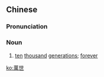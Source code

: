 {{also|万世}}
==Chinese==
{{zh-forms|s=万世}}

===Pronunciation===
{{zh-pron
|m=wànshì
|c=maan6 sai3
|h=pfs=van-sṳ
|mn=qz,tw,xm:bān-sè/zz:bān-sì
|cat=n
}}

===Noun===
{{zh-noun}}

# {{lb|zh|literary}} [[ten]] [[thousand]] [[generations]]; [[forever]]

[[ko:萬世]]